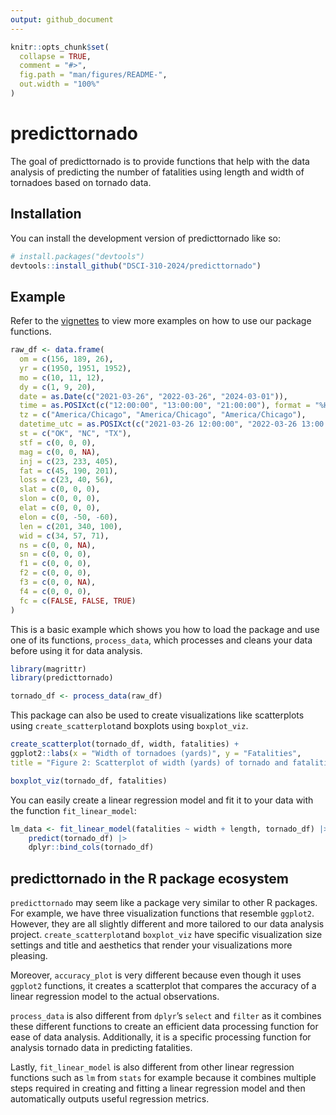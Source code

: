 ```yaml
---
output: github_document
---
```


<!-- README.md is generated from README.Rmd. Please edit that file -->

```r
knitr::opts_chunk$set(
  collapse = TRUE,
  comment = "#>",
  fig.path = "man/figures/README-",
  out.width = "100%"
)
```

# predicttornado

<!-- badges: start -->
<!-- badges: end -->

The goal of predicttornado is to provide functions that help with the data analysis of predicting the number of fatalities using length and width of tornadoes based on tornado data. 

## Installation

You can install the development version of predicttornado like so:

``` r
# install.packages("devtools")
devtools::install_github("DSCI-310-2024/predicttornado")
```

## Example

Refer to the [vignettes](https://github.com/DSCI-310-2024/predicttornado/blob/main/vignettes/predicttornado-vignette.Rmd) to view more examples on how to use our package functions. 

```r
raw_df <- data.frame(
  om = c(156, 189, 26), 
  yr = c(1950, 1951, 1952), 
  mo = c(10, 11, 12), 
  dy = c(1, 9, 20), 
  date = as.Date(c("2021-03-26", "2022-03-26", "2024-03-01")),
  time = as.POSIXct(c("12:00:00", "13:00:00", "21:00:00"), format = "%H:%M:%S"),
  tz = c("America/Chicago", "America/Chicago", "America/Chicago"),
  datetime_utc = as.POSIXct(c("2021-03-26 12:00:00", "2022-03-26 13:00:00", "2024-03-01 21:00:00")),
  st = c("OK", "NC", "TX"),
  stf = c(0, 0, 0), 
  mag = c(0, 0, NA), 
  inj = c(23, 233, 405), 
  fat = c(45, 190, 201), 
  loss = c(23, 40, 56), 
  slat = c(0, 0, 0), 
  slon = c(0, 0, 0), 
  elat = c(0, 0, 0), 
  elon = c(0, -50, -60), 
  len = c(201, 340, 100), 
  wid = c(34, 57, 71), 
  ns = c(0, 0, NA), 
  sn = c(0, 0, 0), 
  f1 = c(0, 0, 0), 
  f2 = c(0, 0, 0), 
  f3 = c(0, 0, NA), 
  f4 = c(0, 0, 0), 
  fc = c(FALSE, FALSE, TRUE)
)
```

This is a basic example which shows you how to load the package and use one of its functions, `process_data`, which processes and cleans your data before using it for data analysis. 

```r
library(magrittr)
library(predicttornado)

tornado_df <- process_data(raw_df)
```

This package can also be used to create visualizations like scatterplots using `create_scatterplot`and boxplots using `boxplot_viz`. 

```r
create_scatterplot(tornado_df, width, fatalities) + 
ggplot2::labs(x = "Width of tornadoes (yards)", y = "Fatalities", 
title = "Figure 2: Scatterplot of width (yards) of tornado and fatalities")
```

```r
boxplot_viz(tornado_df, fatalities)
```

You can easily create a linear regression model and fit it to your data with the function `fit_linear_model`: 

```r
lm_data <- fit_linear_model(fatalities ~ width + length, tornado_df) |>
    predict(tornado_df) |>
    dplyr::bind_cols(tornado_df)
```

## predicttornado in the R package ecosystem 

`predicttornado` may seem like a package very similar to other R packages. For example, we have three visualization functions that resemble `ggplot2`. However, they are all slightly different and more tailored to our data analysis project.  `create_scatterplot`and `boxplot_viz` have specific visualization size settings and title and aesthetics that render your visualizations more pleasing. 

Moreover, `accuracy_plot` is very different because even though it uses `ggplot2` functions, it creates a scatterplot that compares the accuracy of a linear regression model to the actual observations. 

`process_data` is also different from `dplyr`'s `select` and `filter` as it combines these different functions to create an efficient data processing function for ease of data analysis. Additionally, it is a specific processing function for analysis tornado data in predicting fatalities. 

Lastly, `fit_linear_model` is also different from other linear regression functions such as `lm` from `stats` for example because it combines multiple steps required in creating and fitting a linear regression model and then automatically outputs useful regression metrics. 

 
